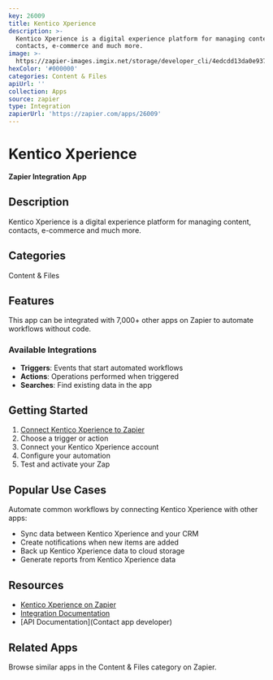 ```yaml
---
key: 26009
title: Kentico Xperience
description: >-
  Kentico Xperience is a digital experience platform for managing content,
  contacts, e-commerce and much more.
image: >-
  https://zapier-images.imgix.net/storage/developer_cli/4edcdd13da0e937d97e384e4d4a4514c.png?auto=format%2Ccompress&ixlib=python-3.0.0&q=50
hexColor: '#000000'
categories: Content & Files
apiUrl: ''
collection: Apps
source: zapier
type: Integration
zapierUrl: 'https://zapier.com/apps/26009'
---
```

# Kentico Xperience

**Zapier Integration App**

## Description

Kentico Xperience is a digital experience platform for managing content, contacts, e-commerce and much more.

## Categories

Content & Files

## Features

This app can be integrated with 7,000+ other apps on Zapier to automate workflows without code.

### Available Integrations

- **Triggers**: Events that start automated workflows
- **Actions**: Operations performed when triggered
- **Searches**: Find existing data in the app

## Getting Started

1. [Connect Kentico Xperience to Zapier](https://zapier.com/apps/26009)
2. Choose a trigger or action
3. Connect your Kentico Xperience account
4. Configure your automation
5. Test and activate your Zap

## Popular Use Cases

Automate common workflows by connecting Kentico Xperience with other apps:

- Sync data between Kentico Xperience and your CRM
- Create notifications when new items are added
- Back up Kentico Xperience data to cloud storage
- Generate reports from Kentico Xperience data

## Resources

- [Kentico Xperience on Zapier](https://zapier.com/apps/26009)
- [Integration Documentation](https://zapier.com/apps/26009/integrations)
- [API Documentation](Contact app developer)

## Related Apps

Browse similar apps in the Content & Files category on Zapier.
